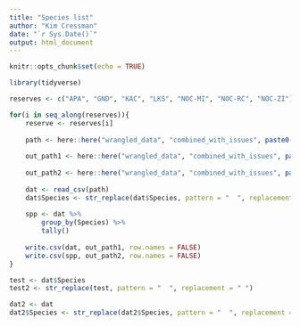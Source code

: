 ```yaml
---
title: "Species list"
author: "Kim Cressman"
date: "`r Sys.Date()`"
output: html_document
---
```


```r
knitr::opts_chunk$set(echo = TRUE)
```

```r
library(tidyverse)
```


```r
reserves <- c("APA", "GND", "KAC", "LKS", "NOC-MI", "NOC-RC", "NOC-ZI")
```

```r
for(i in seq_along(reserves)){
    reserve <- reserves[i]
    
    path <- here::here("wrangled_data", "combined_with_issues", paste0(reserve, "_fixed.csv"))
    
    out_path1 <- here::here("wrangled_data", "combined_with_issues", paste0(reserve, "_issuesRound2.csv")) 
    
    out_path2 <- here::here("wrangled_data", "combined_with_issues", paste0(reserve, "_species.csv")) 
    
    dat <- read_csv(path)
    dat$Species <- str_replace(dat$Species, pattern = "  ", replacement = " ")
    
    spp <- dat %>% 
        group_by(Species) %>% 
        tally()
    
    write.csv(dat, out_path1, row.names = FALSE)
    write.csv(spp, out_path2, row.names = FALSE)
}

```


```r
test <- dat$Species
test2 <- str_replace(test, pattern = "  ", replacement = " ")

dat2 <- dat
dat2$Species <- str_replace(dat2$Species, pattern = "  ", replacement = " ")
```

